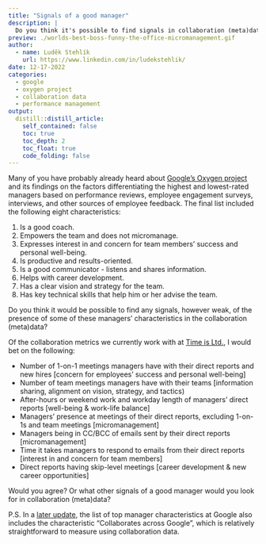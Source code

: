 ```yaml
---
title: "Signals of a good manager"
description: |
  Do you think it's possible to find signals in collaboration (meta)data that someone is a good manager? Let's give it some thought.
preview: ./worlds-best-boss-funny-the-office-micromanagement.gif
author:
  - name: Luděk Stehlík
    url: https://www.linkedin.com/in/ludekstehlik/
date: 12-17-2022
categories:
  - google
  - oxygen project
  - collaboration data
  - performance management
output:
  distill::distill_article:
    self_contained: false
    toc: true
    toc_depth: 2
    toc_float: true
    code_folding: false
---
```


Many of you have probably already heard about [Google's Oxygen project](https://rework.withgoogle.com/blog/the-evolution-of-project-oxygen/) and its findings on the factors differentiating the highest and lowest-rated managers based on performance reviews, employee engagement surveys, interviews, and other sources of employee feedback. The final list included the following eight characteristics:

1. Is a good coach.
2. Empowers the team and does not micromanage.
3. Expresses interest in and concern for team members’ success and personal well-being.
4. Is productive and results-oriented.
5. Is a good communicator - listens and shares information.
6. Helps with career development.
7. Has a clear vision and strategy for the team.
8. Has key technical skills that help him or her advise the team.

Do you think it would be possible to find any signals, however weak, of the presence of some of these managers' characteristics in the collaboration (meta)data?

Of the collaboration metrics we currently work with at [Time is Ltd.](https://www.timeisltd.com/), I would bet on the following:

* Number of 1-on-1 meetings managers have with their direct reports and new hires [concern for employees' success and personal well-being]
* Number of team meetings managers have with their teams [information sharing, alignment on vision, strategy, and tactics)
* After-hours or weekend work and workday length of managers’ direct reports [well-being & work-life balance]
* Managers’ presence at meetings of their direct reports, excluding 1-on-1s and team meetings [micromanagement]
* Managers being in CC/BCC of emails sent by their direct reports [micromanagement]
* Time it takes managers to respond to emails from their direct reports [interest in and concern for team members]
* Direct reports having skip-level meetings [career development & new career opportunities]

Would you agree? Or what other signals of a good manager would you look for in collaboration (meta)data?

P.S. In a [later update](https://rework.withgoogle.com/blog/the-evolution-of-project-oxygen/), the list of top manager characteristics at Google also includes the characteristic "Collaborates across Google", which is relatively straightforward to measure using collaboration data.
